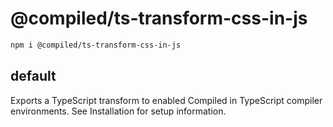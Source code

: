 # @compiled/ts-transform-css-in-js

```bash
npm i @compiled/ts-transform-css-in-js
```

## default

Exports a TypeScript transform to enabled Compiled in TypeScript compiler environments.
See Installation for setup information.
